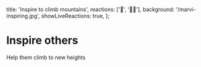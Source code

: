   title: 'Inspire to climb mountains',
  reactions: ['🍅', '🧗‍♂️'],
  background: '/marvi-inspiring.jpg',
  showLiveReactions: true,
};

# Inspire others

Help them climb to new heights
